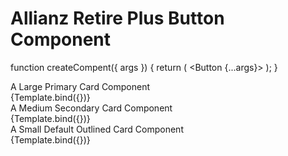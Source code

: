 <!-- // import React from 'react'; -->


<Meta title="Components/ARPlus/Button" component={Button} />

<style>{`
    .subheading {
    --mediumdark: '#999999';
    font-weight: 900;
    font-size: 13px;
    color: #999;
    letter-spacing: 6px;
    line-height: 24px;
    text-transform: uppercase;
    margin-bottom: 12px;
    margin-top: 40px;
  }
  `}</style>

# Allianz Retire Plus Button Component

function createCompent({ args }) {
  return (
    <ThemeProvider theme={theme}>
      <Button {...args}></Button>
    </ThemeProvider>
  );
}

<div className="subheading">A Large Primary Card Component</div>

<Canvas>
  <Story
    name="Primary"
    args={{
      color: 'primary',
      variant: 'contained',
      label: 'Primary Large',
      size: 'large',
    }}
  >
    {Template.bind({})}
  </Story>
</Canvas>

<div className="subheading">A Medium Secondary Card Component</div>

<Canvas>
  <Story
    name="Secondary"
    args={{
      color: 'secondary',
      variant: 'contained',
      label: 'Secondary Medium',
      size: 'medium',
    }}
  >
    {Template.bind({})}
  </Story>
</Canvas>

<div className="subheading">A Small Default Outlined Card Component</div>

<Canvas>
  <Story
    name="Default"
    args={{
      color: 'info',
      variant: 'outlined',
      label: 'Default Small',
      size: 'small',
    }}
  >
    {Template.bind({})}
  </Story>
</Canvas>
